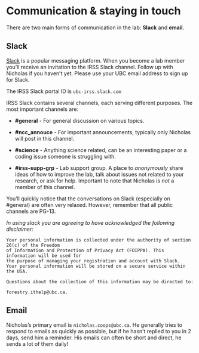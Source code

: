 # Communication & staying in touch {-#intouch}
There are two main forms of communication in the lab: **Slack** and **email**. 


## Slack {-#slack}
[Slack](https://slack.com/intl/en-ca/) is a popular messaging platform. When you become a lab member you’ll receive an invitation to the IRSS Slack channel. Follow up with Nicholas if you haven’t yet. Please use your UBC email address to sign up for Slack.

The IRSS Slack portal ID is `ubc-irss.slack.com`

IRSS Slack contains several channels, each serving different purposes. The most important channels are:

* **#general** - For general discussion on various topics.

* **#ncc_annouce** - For important announcements, typically only Nicholas will post in this channel.

* **#science** - Anything science related, can be an interesting paper or a coding issue someone is struggling with.

* **#irss-supp-grp** - Lab support group. A place to _anonymously_ share ideas of how to improve the lab, talk about issues not related to your research, or ask for help. Important to note that Nicholas is _not_ a member of this channel. 

You’ll quickly notice that the conversations on Slack (especially on #general) are often very relaxed. However, remember that all public channels are PG-13.

*In using slack you are agreeing to have acknowledged the following disclaimer:*

```
Your personal information is collected under the authority of section 26(c) of the Freedom
of Information and Protection of Privacy Act (FOIPPA). This information will be used for 
the purpose of managing your registration and account with Slack. 
Your personal information will be stored on a secure service within the USA. 

Questions about the collection of this information may be directed to:

forestry.ithelp@ubc.ca.
```

## Email {-#email}

Nicholas's primary email is `nicholas.coops@ubc.ca`. He generally tries to respond to emails as quickly as possible, but if he hasn’t replied to you in 2 days, send him a reminder. His emails can often be short and direct, he sends a lot of them daily!

